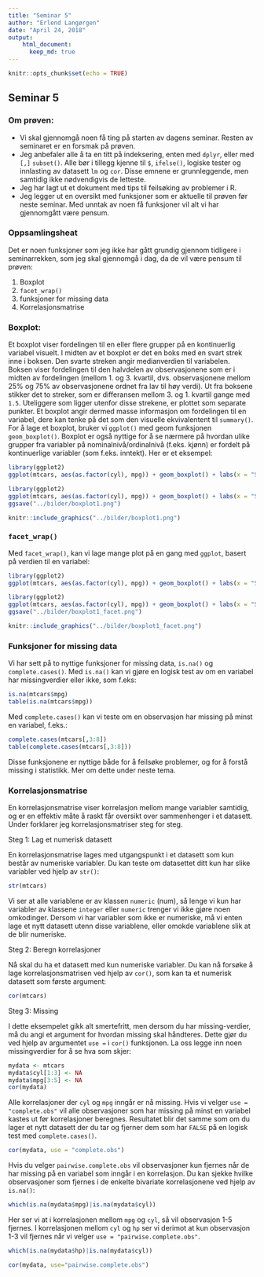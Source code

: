 ```yaml
---
title: "Seminar 5"
author: "Erlend Langørgen"
date: "April 24, 2018"
output: 
    html_document:
      keep_md: true
---
```


```r
knitr::opts_chunk$set(echo = TRUE)
```

## Seminar 5

### Om prøven: 

* Vi skal gjennomgå noen få ting på starten av dagens seminar. Resten av seminaret er en forsmak på prøven.   
* Jeg anbefaler alle å ta en titt på indeksering, enten med `dplyr`, eller med `[,]` `subset()`. Alle bør i tillegg kjenne til `$`, `ifelse()`, logiske tester og innlasting av datasett `lm` og `cor`. Disse emnene er grunnleggende, men samtidig ikke nødvendigvis de letteste.
* Jeg har lagt ut et dokument med tips til feilsøking av problemer i R.
* Jeg legger ut en oversikt med funksjoner som er aktuelle til prøven før neste seminar. Med unntak av noen få funksjoner vil alt vi har gjennomgått være pensum.



### Oppsamlingsheat

Det er noen funksjoner som jeg ikke har gått grundig gjennom tidligere i seminarrekken, som jeg skal gjennomgå i dag, da de vil være pensum til prøven:

1. Boxplot
2. `facet_wrap()`
2. funksjoner for missing data
3. Korrelasjonsmatrise


### Boxplot:

Et boxplot viser fordelingen til en eller flere grupper på en kontinuerlig variabel visuelt. I midten av et boxplot er det en boks med en svart strek inne i boksen. Den svarte streken angir medianverdien til variabelen. Boksen viser fordelingen til den halvdelen av observasjonene som er i midten av fordelingen (mellom 1. og 3. kvartil, dvs. observasjonene mellom 25% og 75% av observasjonene ordnet fra lav til høy verdi). Ut fra boksene stikker det to streker, som er differansen mellom 3. og 1. kvartil gange med `1.5`. Uteliggere som ligger utenfor disse strekene, er plottet som separate punkter. Et boxplot angir dermed masse informasjon om fordelingen til en variabel, dere kan tenke på det som den visuelle ekvivalentent til `summary()`. For å lage et boxplot, bruker vi `ggplot()` med geom funksjonen `geom_boxplot()`. Boxplot er også nyttige for å se nærmere på hvordan ulike grupper fra variabler på nominalnivå/ordinalnivå (f.eks. kjønn) er fordelt på kontinuerlige variabler (som f.eks. inntekt). Her er et eksempel:


```r
library(ggplot2)
ggplot(mtcars, aes(as.factor(cyl), mpg)) + geom_boxplot() + labs(x = "Sylindre", y = "Miles per gallon")
```


```r
library(ggplot2)
ggplot(mtcars, aes(as.factor(cyl), mpg)) + geom_boxplot() + labs(x = "Sylindre", y = "Miles per gallon")
ggsave("../bilder/boxplot1.png")
```

```r
knitr::include_graphics("../bilder/boxplot1.png")
```


### `facet_wrap()`

Med `facet_wrap()`, kan vi lage mange plot på en gang med `ggplot`, basert på verdien til en variabel:


```r
library(ggplot2)
ggplot(mtcars, aes(as.factor(cyl), mpg)) + geom_boxplot() + labs(x = "Sylindre", y = "Miles per gallon") + facet_wrap(~ am) # am - 0 = automatgir, 1 manuell
```


```r
library(ggplot2)
ggplot(mtcars, aes(as.factor(cyl), mpg)) + geom_boxplot() + labs(x = "Sylindre", y = "Miles per gallon") + facet_wrap(~ am) # am - 0 = automatgir, 1 manuell
ggsave("../bilder/boxplot1_facet.png")
```

```r
knitr::include_graphics("../bilder/boxplot1_facet.png")
```

### Funksjoner for missing data

Vi har sett på to nyttige funksjoner for missing data, `is.na()` og `complete.cases()`. Med `is.na()` kan vi gjøre en logisk test av om en variabel har missingverdier eller ikke, som f.eks:
```r
is.na(mtcars$mpg)
table(is.na(mtcars$mpg))
```

Med `complete.cases()` kan vi teste om en observasjon har missing på minst en variabel, f.eks.:
```r
complete.cases(mtcars[,3:8])
table(complete.cases(mtcars[,3:8]))
```

Disse funksjonene er nyttige både for å feilsøke problemer, og for å forstå missing i statistikk. Mer om dette under neste tema.

### Korrelasjonsmatrise

En korrelasjonsmatrise viser korrelasjon mellom mange variabler samtidig, og er en effektiv måte å raskt får oversikt over sammenhenger i et datasett. Under forklarer jeg korrelasjonsmatriser steg for steg.

Steg 1: Lag et numerisk datasett

En korrelasjonsmatrise lages med utgangspunkt i et datasett som kun består av numeriske variabler. Du kan teste om datasettet ditt kun har slike variabler ved hjelp av `str()`:
```r
str(mtcars)
```

Vi ser at alle variablene er av klassen `numeric` (num), så lenge vi kun har variabler av klassene `integer` eller `numeric` trenger vi ikke gjøre noen omkodinger. Dersom vi har variabler som ikke er numeriske, må vi enten lage et nytt datasett utenn disse variablene, eller omokde variablene slik at de blir numeriske. 


Steg 2: Beregn korrelasjoner

Nå skal du ha et datasett med kun numeriske variabler. Du kan nå forsøke å lage korrelasjonsmatrisen ved hjelp av `cor()`, som kan ta et numerisk datasett som første argument:

```r
cor(mtcars)
```


Steg 3: Missing

I dette eksempelet gikk alt smertefritt, men dersom du har missing-verdier, må du angi et argument for hvordan missing skal håndteres. Dette gjør du ved hjelp av argumentet `use = ` i `cor()` funksjonen. La oss legge inn noen missingverdier for å se hva som skjer:

```r
mydata <- mtcars
mydata$cyl[1:3] <- NA
mydata$mpg[3:5] <- NA
cor(mydata)
```

Alle korrelasjoner der `cyl` og `mpg` inngår er nå missing. Hvis vi velger `use = "complete.obs"` vil alle observasjoner som har missing på minst en variabel kastes ut før korrelasjoner beregnes. Resultatet blir det samme som om du lager et nytt datasett der du tar og fjerner dem som har `FALSE` på en logisk test med `complete.cases()`.

```r
cor(mydata, use = "complete.obs")
```

Hvis du velger `pairwise.complete.obs` vil observasjoner kun fjernes når de har missing på en variabel som inngår i en korrelasjon. Du kan sjekke hvilke observasjoner som fjernes i de enkelte bivariate korrelasjonene ved hjelp av `is.na()`:
```r
which(is.na(mydata$mpg)|is.na(mydata$cyl))
```

Her ser vi at i korrelasjonen mellom `mpg` og `cyl`, så vil observasjon 1-5 fjernes. I korrelasjonen mellom `cyl` og `hp` ser vi derimot at kun observasjon 1-3 vil fjernes når vi velger `use = "pairwise.complete.obs"`.

```r
which(is.na(mydata$hp)|is.na(mydata$cyl))
```

```r
cor(mydata, use="pairwise.complete.obs")
```













